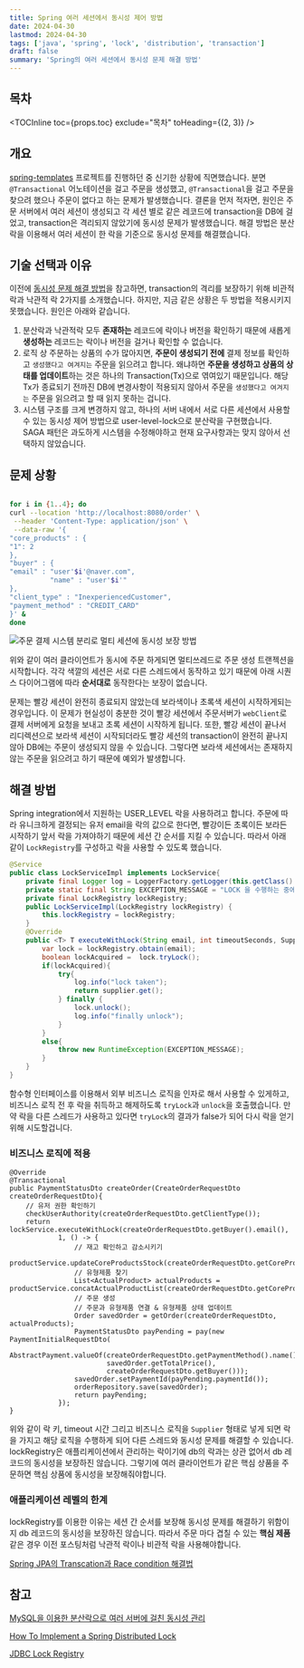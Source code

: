 ```yaml
---
title: Spring 여러 세션에서 동시성 제어 방법
date: 2024-04-30
lastmod: 2024-04-30
tags: ['java', 'spring', 'lock', 'distribution', 'transaction']
draft: false
summary: 'Spring의 여러 세션에서 동시성 문제 해결 방법'
---
```


## 목차

<TOCInline toc={props.toc} exclude="목차" toHeading={(2, 3)} />

## 개요

[spring-templates](https://github.com/spring-templates/spring-concurrency-jpa) 프로젝트를 진행하던 중 신기한 상황에 직면했습니다.
분면 `@Transactional` 어노테이션을 걸고 주문을 생성했고, `@Transactional`을 걸고 주문을 찾으려 했으나 주문이 없다고 하는 문제가 발생했습니다.
결론을 먼저 적자면, 원인은 주문 서버에서 여러 세션이 생성되고 각 세션 별로 같은 레코드에 transaction을 DB에 걸었고, transaction은 격리되지 않았기에 동시성 문제가 발생했습니다.
해결 방법은 분산락을 이용해서 여러 세션이 한 락을 기준으로 동시성 문제를 해결했습니다.

## 기술 선택과 이유

이전에 [동시성 문제 해결 방법](/blog/spring/spring-transaction-lock)을 참고하면, transaction의 격리를 보장하기 위해 비관적 락과 낙관적 락 2가지를 소개했습니다.
하지만, 지금 같은 상황은 두 방법을 적용시키지 못했습니다. 원인은 아래와 같습니다.

1. 분산락과 낙관적락 모두 **존재하는** 레코드에 락이나 버전을 확인하기 때문에 새롭게 **생성하는** 레코드는 락이나 버전을 걸거나 확인할 수 없습니다.
2. 로직 상 주문하는 상품의 수가 많아지면, **주문이 생성되기 전에** 결제 정보를 확인하고 `생성했다고 여겨지는` 주문을 읽으려고 합니다. 왜냐하면 **주문을 생성하고 상품의 상태를 업데이트**하는 것은 하나의 Transaction(Tx)으로 엮여있기 때문입니다. 해당 Tx가 종료되기 전까진 DB에 변경사항이 적용되지 않아서 주문을 `생성했다고 여겨지는` 주문을 읽으려고 할 때 읽지 못하는 겁니다.
3. 시스템 구조를 크게 변경하지 않고, 하나의 서버 내에서 서로 다른 세션에서 사용할 수 있는 동시성 제어 방법으로 user-level-lock으로 분산락을 구현했습니다. SAGA 패턴은 과도하게 시스템을 수정해야하고 현재 요구사항과는 맞지 않아서 선택하지 않았습니다.

## 문제 상황

```sh

for i in {1..4}; do
curl --location 'http://localhost:8080/order' \
 --header 'Content-Type: application/json' \
 --data-raw '{
"core_products" : {
"1": 2
},
"buyer" : {
"email" : "user'$i'@naver.com",
          "name" : "user'$i'"
},
"client_type" : "InexperiencedCustomer",
"payment_method" : "CREDIT_CARD"
}' &
done

```

<img
  src="/static/images/spring/order-session-transaction.png"
  alt="주문 결제 시스템 분리로 멀티 세션에 동시성 보장 방법"
/>

위와 같이 여러 클라이언트가 동시에 주문 하게되면 멀티쓰레드로 주문 생성 트랜젝션을 시작합니다.
각각 색깔의 세션은 서로 다른 스레드에서 동작하고 있기 때문에 아래 시퀀스 다이어그램에 따라 **순서대로** 동작한다는 보장이 없습니다.

문제는 빨강 세션이 완전히 종료되지 않았는데 보라색이나 초록색 세션이 시작하게되는 경우입니다.
이 문제가 현실성이 충분한 것이 빨강 세션에서 주문서버가 `webClient`로 결제 서버에게 요청을 보내고 초록 세션이 시작하게 됩니다.
또한, 빨강 세션이 끝나서 리디렉션으로 보라색 세션이 시작되더라도 빨강 세션의 transaction이 완전히 끝나지 않아 DB에는 주문이 생성되지 않을 수 있습니다.
그렇다면 보라색 세션에서는 존재하지 않는 주문을 읽으려고 하기 때문에 예외가 발생합니다.

## 해결 방법

Spring integration에서 지원하는 USER_LEVEL 락을 사용하려고 합니다.
주문에 따라 유니크하게 결정되는 유저 email을 락의 값으로 한다면, 빨강이든 초록이든 보라든 시작하기 앞서 락을 가져야하기 때문에 세션 간 순서를 지킬 수 있습니다.
따라서 아래 같이 `LockRegistry`를 구성하고 락을 사용할 수 있도록 했습니다.

```java:LockServiceImpl.java
@Service
public class LockServiceImpl implements LockService{
    private final Logger log = LoggerFactory.getLogger(this.getClass().getSimpleName());
    private static final String EXCEPTION_MESSAGE = "LOCK 을 수행하는 중에 오류가 발생하였습니다.";
    private final LockRegistry lockRegistry;
    public LockServiceImpl(LockRegistry lockRegistry) {
        this.lockRegistry = lockRegistry;
    }
    @Override
    public <T> T executeWithLock(String email, int timeoutSeconds, Supplier<T> supplier) {
        var lock = lockRegistry.obtain(email);
        boolean lockAcquired =  lock.tryLock();
        if(lockAcquired){
            try{
                log.info("lock taken");
                return supplier.get();
            } finally {
                lock.unlock();
                log.info("finally unlock");
            }
        }
        else{
            throw new RuntimeException(EXCEPTION_MESSAGE);
        }
    }
}
```

함수형 인터페이스를 이용해서 외부 비즈니스 로직을 인자로 해서 사용할 수 있게하고,
비즈니스 로직 전 후 락을 취득하고 해제하도록 `tryLock`과 `unlock`을 호출했습니다.
만약 락을 다른 스레드가 사용하고 있다면 `tryLock`의 결과가 false가 되어 다시 락을 얻기 위해 시도할겁니다.

### 비즈니스 로직에 적용

```
@Override
@Transactional
public PaymentStatusDto createOrder(CreateOrderRequestDto createOrderRequestDto){
    // 유저 권한 확인하기
    checkUserAuthority(createOrderRequestDto.getClientType());
    return lockService.executeWithLock(createOrderRequestDto.getBuyer().email(),
            1, () -> {
                // 재고 확인하고 감소시키기
                productService.updateCoreProductsStock(createOrderRequestDto.getCoreProducts());
                // 유형제품 찾기
                List<ActualProduct> actualProducts = productService.concatActualProductList(createOrderRequestDto.getCoreProducts());
                // 주문 생성
                // 주문과 유형제품 연결 & 유형제품 상태 업데이트
                Order savedOrder = getOrder(createOrderRequestDto, actualProducts);
                PaymentStatusDto payPending = pay(new PaymentInitialRequestDto(
                        AbstractPayment.valueOf(createOrderRequestDto.getPaymentMethod().name()),
                        savedOrder.getTotalPrice(),
                        createOrderRequestDto.getBuyer()));
                savedOrder.setPaymentId(payPending.paymentId());
                orderRepository.save(savedOrder);
                return payPending;
            });
}
```

위와 같이 락 키, timeout 시간 그리고 비즈니스 로직을 `Supplier` 형태로 넣게 되면 락을 가지고 해당 로직을 수행하게 되어 다른 스레드와 동시성 문제를 해결할 수 있습니다.
lockRegistry은 애플리케이션에서 관리하는 락이기에 db의 락과는 상관 없어서 db 레코드의 동시성을 보장하진 않습니다.
그렇기에 여러 클라이언트가 같은 핵심 상품을 주문하면 핵심 상품에 동시성을 보장해줘야합니다.

### 애플리케이션 레벨의 한계

lockRegistry를 이용한 이유는 세션 간 순서를 보장해 동시성 문제를 해결하기 위함이지 db 레코드의 동시성을 보장하진 않습니다.
따라서 주문 마다 겹칠 수 있는 **핵심 제품** 같은 경우 이전 포스팅처럼 낙관적 락이나 비관적 락을 사용해야합니다.

[Spring JPA의 Transcation과 Race condition 해결법](https://ohsol-blog.vercel.app/blog/spring/spring-transaction-lock)

## 참고

[MySQL을 이용한 분산락으로 여러 서버에 걸친 동시성 관리](https://techblog.woowahan.com/2631/)

[How To Implement a Spring Distributed Lock](https://spring.academy/guides/spring-spring-distributed-lock)

[JDBC Lock Registry](https://docs.spring.io/spring-integration/reference/jdbc/lock-registry.html)
